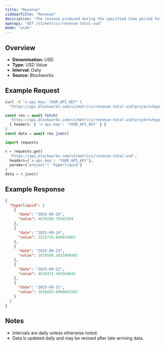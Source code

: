 ```yaml
---
title: "Revenue"
sidebarTitle: "Revenue"
description: "The revenue produced during the specified time period for given project."
openapi: "GET /v1/metrics/revenue-total-usd"
mode: "wide"
---
```


## Overview

- **Denomination:** USD
- **Type:** USD Value
- **Interval:** Daily
- **Source:** Blockworks

## Example Request

<CodeGroup>

```bash cURL
curl -H "x-api-key: YOUR_API_KEY" \
  "https://api.blockworks.com/v1/metrics/revenue-total-usd?project=hyperliquid"
```

```typescript TypeScript
const res = await fetch(
  'https://api.blockworks.com/v1/metrics/revenue-total-usd?project=hyperliquid',
  { headers: { 'x-api-key': 'YOUR_API_KEY' } }
)
const data = await res.json()
```

```python Python
import requests

r = requests.get(
  'https://api.blockworks.com/v1/metrics/revenue-total-usd',
  headers={'x-api-key': 'YOUR_API_KEY'},
  params={'project': 'hyperliquid'}
)
data = r.json()
```

</CodeGroup>

## Example Response

```json
{
  "hyperliquid": [
    {
      "date": "2025-09-25",
      "value": 4670190.79345984
    },
    {
      "date": "2025-09-24",
      "value": 2515726.849818063
    },
    {
      "date": "2025-09-23",
      "value": 2639508.1831808495
    },
    {
      "date": "2025-09-22",
      "value": 4530371.405569643
    },
    {
      "date": "2025-09-21",
      "value": 1618283.0908602262
    }
  ]
}
```

## Notes
- Intervals are daily unless otherwise noted.
- Data is updated daily and may be revised after late-arriving data.